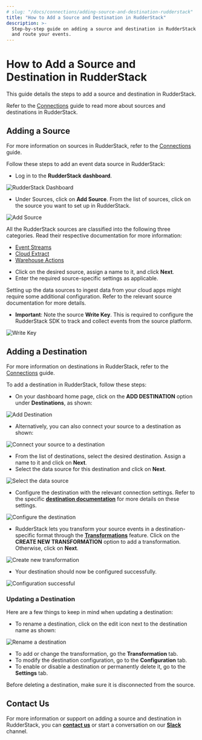 ```yaml
---
# slug: "/docs/connections/adding-source-and-destination-rudderstack"
title: "How to Add a Source and Destination in RudderStack"
description: >-
  Step-by-step guide on adding a source and destination in RudderStack to track
  and route your events.
---
```


# How to Add a Source and Destination in RudderStack

This guide details the steps to add a source and destination in RudderStack.

<div class="successBlock">
  Refer to the <a href="../../connections/">Connections</a> guide to read more about
  sources and destinations in RudderStack.
</div>

## Adding a Source

<div class="successBlock">

  For more information on sources in RudderStack, refer to the <a href="../../connections/">Connections</a> guide.
</div>

Follow these steps to add an event data source in RudderStack:

- Log in to the **RudderStack dashboard**.

<!-- <img src="../../../images/assets/1 (26).png" /> -->

<img src="../../../images/assets/1 (26).png" alt="RudderStack Dashboard" />
<span class="imageTitle"></span>

- Under Sources, click on **Add Source**. From the list of sources, click on the source you want to set up in RudderStack.

<!-- <img src="../../../images/assets/2 (30).png" /> -->

<img src="../../../images/assets/2 (30).png" alt="Add Source" />

<div class="successBlock">

  All the RudderStack sources are classified into the following three
  categories. Read their respective documentation for more information:
  <ul>
    <li>
      <a href="../../stream-sources/">Event Streams</a>
    </li>
    <li>
      <a href="../../cloud-extract-sources/">Cloud Extract</a>
    </li>
    <li>
      <a href="../../warehouse-actions/">Warehouse Actions</a>
    </li>
  </ul>
</div>

- Click on the desired source, assign a name to it, and click **Next**.
- Enter the required source-specific settings as applicable.

<div class="warningBlock">

  Setting up the data sources to ingest data from your cloud apps might require
  some additional configuration. Refer to the relevant source documentation for
  more details.
</div>

- **Important**: Note the source **Write Key**. This is required to configure the RudderStack SDK to track and collect events from the source platform.

<!-- <img src="../../../images/assets/latest.png" /> -->

<img src="../../../images/assets/latest.png" alt="Write Key" />

## Adding a Destination

<div class="successBlock">

  For more information on destinations in RudderStack, refer to the <a href="../../connections/">Connections</a> guide.
</div>

To add a destination in RudderStack, follow these steps:

- On your dashboard home page, click on the **ADD DESTINATION** option under **Destinations**, as shown:

<!-- <img src="../../../images/assets/1 (27).png" /> -->

<img src="../../../images/assets/1 (27).png" alt="Add Destination" />
<span class="imageTitle"></span>

- Alternatively, you can also connect your source to a destination as shown:

<!-- <img src="../../../images/assets/latest-1.png" /> -->

<img
  src="../../../images/assets/latest-1.png"
  alt="Connect your source to a destination"
/>
<span class="imageTitle"></span>

- From the list of destinations, select the desired destination. Assign a name to it and click on **Next**.
- Select the data source for this destination and click on **Next**.

<!-- <img src="../../../images/assets/screen-shot-2021-05-19-at-4.54.30-pm.png" /> -->

<img
  src="../../../images/assets/screen-shot-2021-05-19-at-4.54.30-pm.png"
  alt="Select the data source"
/>
<span class="imageTitle"></span>

- Configure the destination with the relevant connection settings. Refer to the specific [**destination documentation**](../../destinations/) for more details on these settings.

<!-- <img src="../../../images/assets/ga1 (1).png" /> -->

<img src="../../../images/assets/ga1 (1).png" alt="Configure the destination" />
<span class="imageTitle"></span>

- RudderStack lets you transform your source events in a destination-specific format through the [**Transformations**](../../adding-a-new-user-transformation-in-rudderstack/) feature. Click on the **CREATE NEW TRANSFORMATION** option to add a transformation. Otherwise, click on **Next**.

<!-- <img src="../../../images/assets/screen-shot-2021-05-19-at-5.01.56-pm (1).png" /> -->

<img
  src="../../../images/assets/screen-shot-2021-05-19-at-5.01.56-pm (1).png"
  alt="Create new transformation"
/>
<span class="imageTitle"></span>

- Your destination should now be configured successfully.

<!-- <img src="../../../images/assets/latest23.png" /> -->

<img src="../../../images/assets/latest23.png" alt="Configuration successful" />

### Updating a Destination

Here are a few things to keep in mind when updating a destination:

- To rename a destination, click on the edit icon next to the destination name as shown:

<!-- <img src="../../../images/assets/screen-shot-2021-08-25-at-11.18.08-am.png" /> -->

<img
  src="../../../images/assets/screen-shot-2021-08-25-at-11.18.08-am.png"
  alt="Rename a destination"
/>
<span class="imageTitle"></span>

- To add or change the transformation, go the **Transformation** tab.
- To modify the destination configuration, go to the **Configuration** tab.
- To enable or disable a destination or permanently delete it, go to the **Settings** tab.

<div class="warningBlock">

  Before deleting a destination, make sure it is disconnected from the source.
</div>

## Contact Us

For more information or support on adding a source and destination in RudderStack, you can [**contact us**](mailto:%20docs@rudderstack.com) or start a conversation on our [**Slack**](https://rudderstack.com/join-rudderstack-slack-community) channel.
